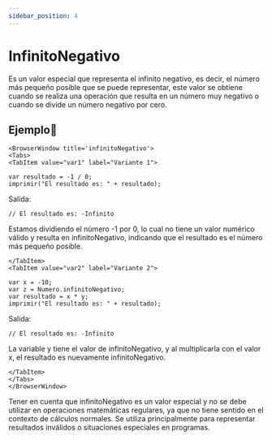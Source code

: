 ```yaml
---
sidebar_position: 4
---
```



# InfinitoNegativo

Es un valor especial que representa el infinito negativo, es decir, el número más pequeño posible que se puede representar, este valor se obtiene cuando se realiza una operación que resulta en un número muy negativo o cuando se divide un número negativo por cero.

## Ejemplo📝

```mdx-code-block
<BrowserWindow title='infinitoNegativo'>
<Tabs>
<TabItem value="var1" label="Variante 1">
```

```dummy
var resultado = -1 / 0;
imprimir("El resultado es: " + resultado);
```
Salida:

```dummy
// El resultado es: -Infinito
```
Estamos dividiendo el número -1 por 0, lo cual no tiene un valor numérico válido y resulta en infinitoNegativo, indicando que el resultado es el número más pequeño posible.
```mdx-code-block
</TabItem>
<TabItem value="var2" label="Variante 2">
```
```dummy
var x = -10;
var z = Numero.infinitoNegativo;
var resultado = x * y;
imprimir("El resultado es: " + resultado);
```
Salida:
```dummy
// El resultado es: -Infinito
```
La variable y tiene el valor de infinitoNegativo, y al multiplicarla con el valor x, el resultado es nuevamente infinitoNegativo.
```mdx-code-block
</TabItem>
</Tabs>
</BrowserWindow>
```
Tener en cuenta que infinitoNegativo es un valor especial y no se debe utilizar en operaciones matemáticas regulares, ya que no tiene sentido en el contexto de cálculos normales. Se utiliza principalmente para representar resultados inválidos o situaciones especiales en programas.